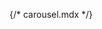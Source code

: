 {/* carousel.mdx */}


<Meta of={comStories} name="Docs"/>

<Title />
<Subtitle />
<Description />

> ### [Bootstrap ~5.3.0 Documentation on Carousel](https://getbootstrap.com/docs/5.3/components/carousel/)
> * [Basic Carousel](https://getbootstrap.com/docs/5.3/components/carousel/#basic-examples)
> * [Indicators](https://getbootstrap.com/docs/5.3/components/carousel/#indicators)
> * [Captions](https://getbootstrap.com/docs/5.3/components/carousel/#captions)
> * [Crossfade](https://getbootstrap.com/docs/5.3/components/carousel/#crossfade)
> * [Autoplaying carousels](https://getbootstrap.com/docs/5.3/components/carousel/#autoplaying-carousels)
> * [Individual carousel item interval](https://getbootstrap.com/docs/5.3/components/carousel/#individual-carousel-item-interval)
> * [Autoplaying carousels without controls](https://getbootstrap.com/docs/5.3/components/carousel/#autoplaying-carousels-without-controls)
> * [Disable touch swiping](https://getbootstrap.com/docs/5.3/components/carousel/#disable-touch-swiping)
> * [Custom transition](https://getbootstrap.com/docs/5.3/components/carousel/#custom-transition)
> * [Usage Via data attributes](https://getbootstrap.com/docs/5.3/components/carousel/#via-data-attributes)
> * [Usage Via JavaScript](https://getbootstrap.com/docs/5.3/components/carousel/#via-javascript)
> * [Options](https://getbootstrap.com/docs/5.3/components/carousel/#options)
> * [Methods](https://getbootstrap.com/docs/5.3/components/carousel/#methods)
> * [Events](https://getbootstrap.com/docs/5.3/components/carousel/#events)


<Primary />

## Properties
<Controls />

<Stories of={comStories} />

## Source code
[//]: # (Twig Template source code)
<Source code={templateSource} />
